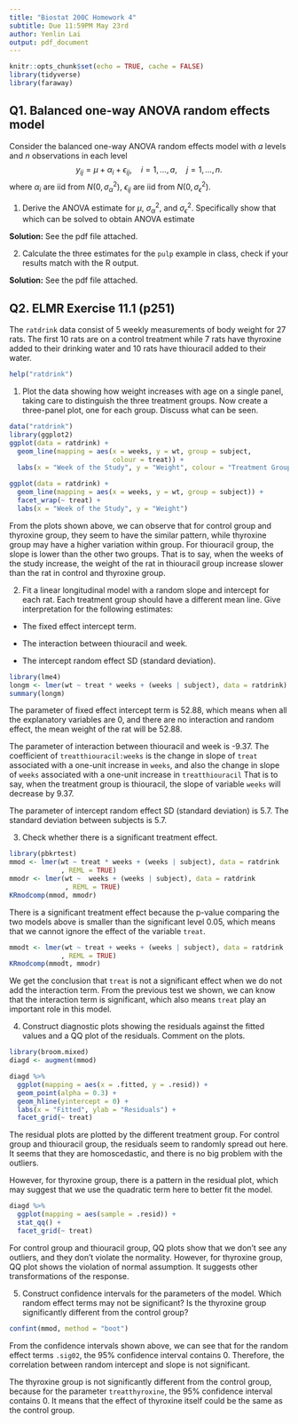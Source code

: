 ---
title: "Biostat 200C Homework 4"
subtitle: Due 11:59PM May 23rd
author: Yenlin Lai
output: pdf_document
---

```{r setup, include=FALSE}
knitr::opts_chunk$set(echo = TRUE, cache = FALSE)
library(tidyverse)
library(faraway)
```

## Q1. Balanced one-way ANOVA random effects model

Consider the balanced one-way ANOVA random effects model with $a$ levels and $n$ observations in each level
$$
y_{ij} = \mu + \alpha_i + \epsilon_{ij}, \quad i=1,\ldots,a, \quad j=1,\ldots,n.
$$
where $\alpha_i$ are iid from $N(0,\sigma_\alpha^2)$, $\epsilon_{ij}$ are iid from $N(0, \sigma_\epsilon^2)$. 

1. Derive the ANOVA estimate for $\mu$, $\sigma_\alpha^2$, and $\sigma_{\epsilon}^2$. Specifically show that
\begin{eqnarray*}
  \mathbb{E}(\bar y_{\cdot \cdot}) &=& \mathbb{E} \left( \frac{\sum_{ij} y_{ij}}{na} \right) = \mu \\
  \mathbb{E} (\text{SSE}) &=& \mathbb{E} \left[ \sum_{i=1}^a \sum_{j=1}^n (y_{ij} - \bar{y}_{i \cdot})^2 \right] = a(n-1) \sigma_{\epsilon}^2 \\
  \mathbb{E} (\text{SSA}) &=& \mathbb{E} \left[ \sum_{i=1}^a \sum_{j=1}^n (\bar{y}_{i \cdot} - \bar{y}_{\cdot \cdot})^2 \right] = (a-1)(n \sigma_{\alpha}^2 + \sigma_{\epsilon}^2),
\end{eqnarray*}
which can be solved to obtain ANOVA estimate
\begin{eqnarray*}
\widehat{\mu} &=& \frac{\sum_{ij} y_{ij}}{na}, \\
\widehat{\sigma}_{\epsilon}^2 &=& \frac{\text{SSE}}{a(n-1)}, \\
\widehat{\sigma}_{\alpha}^2 &=& \frac{\text{SSA}/(a-1) - \widehat{\sigma}_{\epsilon}^2}{n}.
\end{eqnarray*}

**Solution:** See the pdf file attached.

2. Calculate the three estimates for the `pulp` example in class, check if your results match with the R output.

**Solution:** See the pdf file attached.

## Q2. ELMR Exercise 11.1 (p251)

The `ratdrink` data consist of 5 weekly measurements of body weight for 27 rats. The first 10 rats are on a control treatment while 7 rats have thyroxine added to their drinking water and 10 rats have thiouracil added to their water.

```{r}
help("ratdrink")
```

1. Plot the data showing how weight increases with age on a single panel, taking care to distinguish the three treatment groups. Now create a three-panel plot, one for each group. Discuss what can be seen.

```{r}
data("ratdrink")
library(ggplot2)
ggplot(data = ratdrink) +
  geom_line(mapping = aes(x = weeks, y = wt, group = subject,
                          colour = treat)) +
  labs(x = "Week of the Study", y = "Weight", colour = "Treatment Group")

ggplot(data = ratdrink) +
  geom_line(mapping = aes(x = weeks, y = wt, group = subject)) +
  facet_wrap(~ treat) +
  labs(x = "Week of the Study", y = "Weight")
```

From the plots shown above, we can observe that for control group and thyroxine group, they seem to have the similar pattern, while thyroxine group may have a higher variation within group. For thiouracil group, the slope is lower than the other two groups. That is to say, when the weeks of the study increase, the weight of the rat in thiouracil group increase slower than the rat in control and thyroxine group.


2. Fit a linear longitudinal model with a random slope and intercept for each rat. Each treatment group should have a different mean line. Give interpretation for the following estimates:

 - The fixed effect intercept term.
 
 - The interaction between thiouracil and week.
 
 - The intercept random effect SD (standard deviation).

```{r}
library(lme4)
longm <- lmer(wt ~ treat * weeks + (weeks | subject), data = ratdrink)
summary(longm)
```

The parameter of fixed effect intercept term is 52.88, which means when all the explanatory variables are 0, and there are no interaction and random effect, the mean weight of the rat will be 52.88.


The parameter of interaction between thiouracil and week is -9.37. The coefficient of `treatthiouracil:weeks` is the change in slope of `treat` associated with a one-unit increase in `weeks`, and also the change in slope of `weeks` associated with a one-unit increase in `treatthiouracil` That is to say, when the treatment group is thiouracil, the slope of variable `weeks` will decrease by 9.37.


The parameter of intercept random effect SD (standard deviation) is 5.7. The standard deviation between subjects is 5.7.

3. Check whether there is a significant treatment effect.

```{r}
library(pbkrtest)
mmod <- lmer(wt ~ treat * weeks + (weeks | subject), data = ratdrink
             , REML = TRUE)
mmodr <- lmer(wt ~  weeks + (weeks | subject), data = ratdrink
              , REML = TRUE)
KRmodcomp(mmod, mmodr)
```

There is a significant treatment effect because the p-value comparing the two models above is smaller than the significant level 0.05, which means that we cannot ignore the effect of the variable `treat`. 

```{r}
mmodt <- lmer(wt ~ treat + weeks + (weeks | subject), data = ratdrink
             , REML = TRUE)
KRmodcomp(mmodt, mmodr)
```

We get the conclusion that `treat` is not a significant effect when we do not add the interaction term. From the previous test we shown, we can know that the interaction term is significant, which also means `treat` play an important role in this model.

4. Construct diagnostic plots showing the residuals against the fitted values and a QQ plot of the residuals. Comment on the plots.

```{r}
library(broom.mixed)
diagd <- augment(mmod)

diagd %>%
  ggplot(mapping = aes(x = .fitted, y = .resid)) +
  geom_point(alpha = 0.3) +
  geom_hline(yintercept = 0) +
  labs(x = "Fitted", ylab = "Residuals") +
  facet_grid(~ treat)
```

The residual plots are plotted by the different treatment group. For control group and thiouracil group, the residuals seem to randomly spread out here. It seems that they are homoscedastic, and there is no big problem with the outliers. 

However, for thyroxine group, there is a pattern in the residual plot, which may suggest that we use the quadratic term here to better fit the model.

```{r}
diagd %>%
  ggplot(mapping = aes(sample = .resid)) +
  stat_qq() + 
  facet_grid(~ treat)
```
For control group and thiouracil group, QQ plots show that we don't see any outliers, and they don't violate the normality. However, for thyroxine group, QQ plot shows the violation of normal assumption. It suggests other transformations of the response.

5. Construct confidence intervals for the parameters of the model. Which random effect terms may not be significant? Is the thyroxine group significantly different from the control group?

```{r}
confint(mmod, method = "boot")
```
From the confidence intervals shown above, we can see that for the random effect terms `.sig02`, the 95% confidence interval contains 0. Therefore, the correlation between random intercept and slope is not significant.

The thyroxine group is not significantly different from the control group, because for the parameter `treatthyroxine`, the 95% confidence interval contains 0. It means that the effect of thyroxine itself could be the same as the control group.
